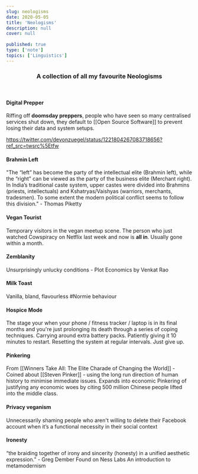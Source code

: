 ```yaml
---
slug: neologisms
date: 2020-05-05
title: 'Neologisms'
description: null
cover: null
 
published: true
type: ['note']
topics: ['Linguistics']
---
```


<Center>

### A collection of all my favourite <a to="https://en.wikipedia.org/wiki/Neologism">Neologisms</a>

</Center>

<br />

<SimpleCard>

#### Digital Prepper
Riffing off **doomsday preppers**, people who have seen so many centralised services shut down, they default to [[Open Source Software]] to prevent losing their data and system setups.

https://twitter.com/devonzuegel/status/1221804267083718656?ref_src=twsrc%5Etfw

</SimpleCard>

<SimpleCard>

#### Brahmin Left

"The “left” has become the party of the intellectual elite (Brahmin left), while the “right” can be viewed as the party of the business elite (Merchant right). In India’s traditional caste system, upper castes were divided into Brahmins (priests, intellectuals) and Kshatryas/Vaishyas (warriors, merchants, tradesmen). To some extent the modern political conflict seems to follow this division." - <a to="http://piketty.pse.ens.fr/files/Piketty2018.pdf">Thomas Piketty </a>

</SimpleCard>

<SimpleCard>

#### Vegan Tourist

Temporary visitors in the vegan meetup scene. The person who just watched Cowspiracy on Netflix last week and now is __all in__. Usually gone within a month.

</SimpleCard>

<SimpleCard>

#### Zemblanity

Unsurprisingly unlucky conditions - <a to="https://www.ribbonfarm.com/2020/03/09/plot-economics/#more-6401">Plot Economics</a> by Venkat Rao

</SimpleCard>

<SimpleCard>

#### Milk Toast

Vanilla, bland, flavourless #Normie behaviour

</SimpleCard>

<SimpleCard>

#### Hospice Mode

The stage your when your phone / fitness tracker / laptop is in its final months and you're just prolonging its death through a series of coping techniques. Carrying around extra battery packs. Patiently giving it 10 minutes to restart. Resetting the system at regular intervals. Just give up.

</SimpleCard>

<SimpleCard>

#### Pinkering

From [[Winners Take All: The Elite Charade of Changing the World]] - Coined about [[Steven Pinker]] - using the long run direction of human history to minimise immediate issues. Expands into economic Pinkering of justifying any economic woes by citing 500 million Chinese people lifted into the middle class.

</SimpleCard>

<SimpleCard>

#### Privacy veganism

Unnecessarily shaming people who aren't willing to delete their Facebook account when it’s a functional necessity in their social context

</SimpleCard>

<SimpleCard>

#### Ironesty

“the braiding together of irony and sincerity (honesty) in a unified aesthetic expression.” - Greg Dember
Found on Ness Labs  <a to="https://nesslabs.com/metamodernism">An introduction to metamodernism</a>

</SimpleCard>